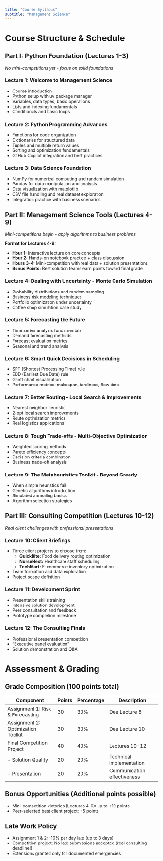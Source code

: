 ```yaml
---
title: "Course Syllabus"
subtitle: "Management Science"
---
```


# Course Structure & Schedule

## Part I: Python Foundation (Lectures 1-3)
*No mini-competitions yet - focus on solid foundations*

### Lecture 1: Welcome to Management Science

- Course introduction
- Python setup with uv package manager
- Variables, data types, basic operations
- Lists and indexing fundamentals
- Conditionals and basic loops

### Lecture 2: Python Programming Advances

- Functions for code organization
- Dictionaries for structured data
- Tuples and multiple return values
- Sorting and optimization fundamentals
- GitHub Copilot integration and best practices

### Lecture 3: Data Science Foundation

- NumPy for numerical computing and random simulation
- Pandas for data manipulation and analysis
- Data visualization with matplotlib
- CSV file handling and real dataset exploration
- Integration practice with business scenarios

## Part II: Management Science Tools (Lectures 4-9)
*Mini-competitions begin - apply algorithms to business problems*

**Format for Lectures 4-9:**

- **Hour 1:** Interactive lecture on core concepts
- **Hour 2:** Hands-on notebook practice + class discussion
- **Hours 3-4:** Mini-competition with real data + solution presentations
- **Bonus Points:** Best solution teams earn points toward final grade

### Lecture 4: Dealing with Uncertainty - Monte Carlo Simulation

- Probability distributions and random sampling
- Business risk modeling techniques
- Portfolio optimization under uncertainty
- Coffee shop simulation case study

### Lecture 5: Forecasting the Future

- Time series analysis fundamentals
- Demand forecasting methods
- Forecast evaluation metrics
- Seasonal and trend analysis

### Lecture 6: Smart Quick Decisions in Scheduling

- SPT (Shortest Processing Time) rule
- EDD (Earliest Due Date) rule
- Gantt chart visualization
- Performance metrics: makespan, tardiness, flow time

### Lecture 7: Better Routing - Local Search & Improvements

- Nearest neighbor heuristic
- 2-opt local search improvements
- Route optimization metrics
- Real logistics applications

### Lecture 8: Tough Trade-offs - Multi-Objective Optimization

- Weighted scoring methods
- Pareto efficiency concepts
- Decision criteria combination
- Business trade-off analysis

### Lecture 9: The Metaheuristics Toolkit - Beyond Greedy

- When simple heuristics fail
- Genetic algorithms introduction
- Simulated annealing basics
- Algorithm selection strategies

## Part III: Consulting Competition (Lectures 10-12)
*Real client challenges with professional presentations*

### Lecture 10: Client Briefings

- Three client projects to choose from:
  - **QuickBite:** Food delivery routing optimization
  - **NurseNext:** Healthcare staff scheduling
  - **TechMart:** E-commerce inventory optimization
- Team formation and data exploration
- Project scope definition

### Lecture 11: Development Sprint

- Presentation skills training
- Intensive solution development
- Peer consultation and feedback
- Prototype completion milestone

### Lecture 12: The Consulting Finals

- Professional presentation competition
- "Executive panel evaluation"
- Solution demonstration and Q&A

# Assessment & Grading

## Grade Composition (100 points total)

| Component | Points | Percentage | Description |
|-----------|---------|------------|-------------|
| Assignment 1: Risk & Forecasting | 30 | 30% | Due Lecture 8 |
| Assignment 2: Optimization Toolkit | 30 | 30% | Due Lecture 10 |
| Final Competition Project | 40 | 40% | Lectures 10-12 |
| - Solution Quality | 20 | 20% | Technical implementation |
| - Presentation | 20 | 20% | Communication effectiveness |

## Bonus Opportunities (Additional points possible)

- Mini-competition victories (Lectures 4-9): up to +10 points
- Peer-selected best client project: +5 points

## Late Work Policy

- Assignment 1 & 2: -10% per day late (up to 3 days)
- Competition project: No late submissions accepted (real consulting deadline!)
- Extensions granted only for documented emergencies
